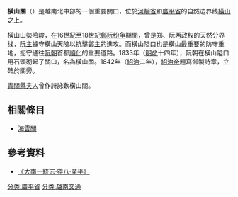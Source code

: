 {{Otheruses|other='''橫山'''的其他意思|横山}}
'''橫山關'''（{{vie|hn=𡸇卬|qn=Đèo Ngang}}）是越南北中部的一個重要關口，位於[[河靜省|河靜省]]和[[廣平省|廣平省]]的自然边界线[[橫山_(越南)|橫山]]之上。

橫山山勢險峻，在16世紀至18世紀[[鄭阮纷争|鄭阮纷争]]期間，曾是郑、阮两政权的天然分界线，[[阮主|阮主]]據守橫山天險以抗擊[[鄭主|鄭主]]的進攻。而橫山隘口也是橫山最重要的防守重地，扼守通往[[阮朝|阮朝]]首都[[順化市|順化]]的重要道路。1833年（[[明命|明命]]十四年），阮朝在橫山隘口用石頭砌起了關口，名為橫山關。1842年（[[紹治|紹治]]二年），[[紹治帝|紹治帝]]題寫御製詩章，立碑於關旁。

[[青關縣夫人|青關縣夫人]]曾作詩詠歎橫山關。

==相關條目==
*[[海雲關|海雲關]]
==參考資料==
*[http://lib.nomfoundation.org/collection/1/volume/175/page/42 《大南一統志·卷八·廣平》] {{Wayback|url=http://lib.nomfoundation.org/collection/1/volume/175/page/42 |date=20140328211632 }}

[[分类:廣平省|分类:廣平省]]
[[分类:越南交通|分类:越南交通]]